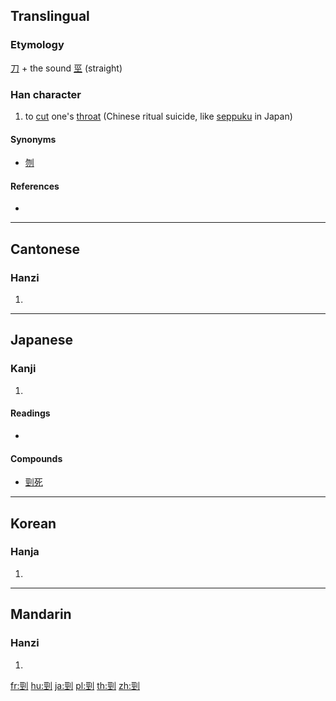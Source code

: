 {{also|刭}}
==Translingual==

===Etymology===
[[刀]] + the sound [[巠]] (straight)

===Han character===
{{Han char|rn=18|rad=刀|as=07|sn=9|four=12100|canj=MMLN|ids=⿰巠刂}}

# to [[cut]] one's [[throat]] (Chinese ritual suicide, like [[seppuku]] in Japan)

====Synonyms====
* [[刎]]

====References====
* {{Han ref|kx=0139.270|dkj=01990|dj=0317.050|hdz=10340.030|uh=5244|ud=21060|bh=CDF0|bd=52720}}

----

==Cantonese==

===Hanzi===
{{yue-hanzi|jyut=|y=ging2|sim=刭}}

# {{defn|lang=yue|sort=刀07}}

----

==Japanese==

===Kanji===
{{ja-kanji|grade=|rs=刀07}}

# {{defn|lang=ja|sort=刀07}}

====Readings====
* {{ja-readings|on=[[けい]] (kei)|kun=[[くびきる]] (kubikiru)}}

====Compounds====
* [[剄死]]

----

==Korean==

===Hanja===
{{ko-hanja|hangeul=[[경]]|rv=gyeong|mr=kyŏng}}

# {{defn|lang=ko|sort=刀07}}

----

==Mandarin==

===Hanzi===
{{cmn-hanzi|sim=刭|pin=[[jǐng]] ([[jing3]])|wg=ching<sup>3</sup>}}

# {{defn|lang=cmn|sort=刀07}}

[[fr:剄]]
[[hu:剄]]
[[ja:剄]]
[[pl:剄]]
[[th:剄]]
[[zh:剄]]